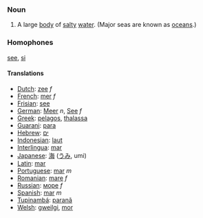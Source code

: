 ===Noun===
# A large [[body]] of [[salty]] [[water]]. (Major seas are known as [[oceans]].)
===Homophones===
[[see]], [[si]]
====Translations====
*[[Dutch]]: [[zee]] ''f''
*[[French]]: [[mer]] ''f''
*[[Frisian]]: [[see]]
*[[German]]: [[Meer]] ''n'', [[See]] ''f''
*[[Greek]]: [[pelagos]], [[thalassa]]
*[[Guarani]]: [[para]]
*[[Hebrew]]: [[ים]] 
*[[Indonesian]]: [[laut]]
*[[Interlingua]]: [[mar]]
*[[Japanese]]: [[海]] ([[うみ]], umi)
*[[Latin]]: [[mar]]
*[[Portuguese]]: [[mar]] ''m''
*[[Romanian]]: [[mare]] ''f''
*[[Russian]]: [[море]] ''f''
*[[Spanish]]: [[mar]] ''m''
*[[Tupinambá]]: [[paranã]]
*[[Welsh]]: [[gweilgi]], [[mor]]